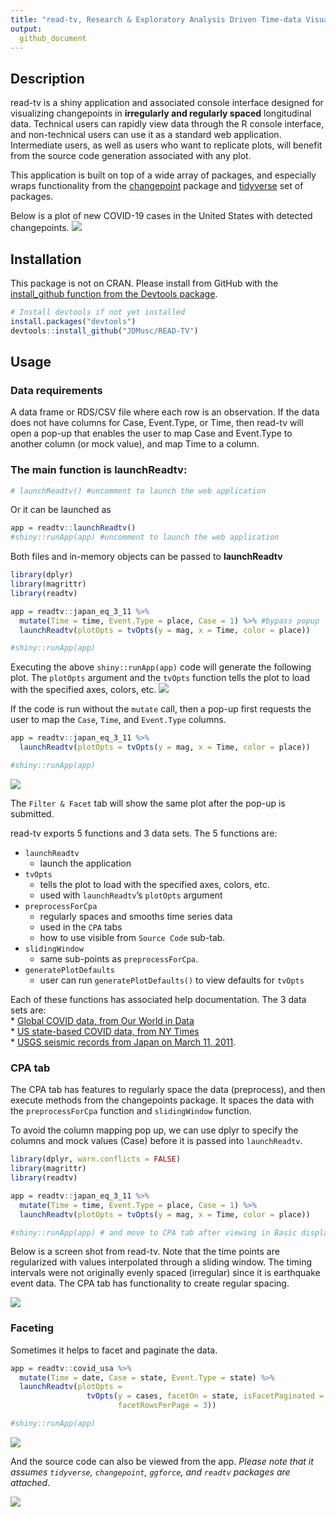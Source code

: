 ```yaml
---
title: "read-tv, Research & Exploratory Analysis Driven Time-data Visualization. Version 0.1"
output: 
  github_document
---
```


## Description

read-tv is a shiny application and associated console interface designed for visualizing changepoints in __irregularly and regularly spaced__ longitudinal data. Technical users can rapidly view data through the R console interface, and non-technical users can use it as a standard web application. Intermediate users, as well as users who want to replicate plots, will benefit from the source code generation associated with any plot.

This application is built on top of a wide array of packages, and especially wraps functionality from the [changepoint](https://cran.r-project.org/web/packages/changepoint/index.html) package and [tidyverse](https://github.com/tidyverse) set of packages.

Below is a plot of new COVID-19 cases in the United States with detected changepoints.
<img src="tools/readme/covid_global_us.png">


## Installation
This package is not on CRAN. Please install from GitHub with the [install_github function from the Devtools package](https://www.rdocumentation.org/packages/devtools/versions/2.3.2).

```r
# Install devtools if not yet installed
install.packages("devtools")
devtools::install_github("JDMusc/READ-TV")
```


## Usage

### Data requirements

A data frame or RDS/CSV file where each row is an observation. If the data does not have columns for Case, Event.Type, or Time, then read-tv will open a pop-up that enables the user to map Case and Event.Type to another column (or mock value), and map Time to a column.

### The main function is **launchReadtv**:

```r
# launchReadtv() #uncomment to launch the web application
```

Or it can be launched as 
```r
app = readtv::launchReadtv()
#shiny::runApp(app) #uncomment to launch the web application
```

Both files and in-memory objects can be passed to **launchReadtv**
```r
library(dplyr)
library(magrittr)
library(readtv)

app = readtv::japan_eq_3_11 %>% 
  mutate(Time = time, Event.Type = place, Case = 1) %>% #bypass popup
  launchReadtv(plotOpts = tvOpts(y = mag, x = Time, color = place))

#shiny::runApp(app)
```

Executing the above ```shiny::runApp(app)``` code will generate the following plot. The ```plotOpts``` argument and the ```tvOpts``` function tells the plot to load with the specified axes, colors, etc. 
<img src="tools/readme/japan_eq_3_11.png">


If the code is run without the ```mutate``` call, then a pop-up first requests the user to map the ```Case```, ```Time```, and ```Event.Type``` columns.

```r
app = readtv::japan_eq_3_11 %>% 
  launchReadtv(plotOpts = tvOpts(y = mag, x = Time, color = place))

#shiny::runApp(app)
```

<img src="tools/readme/japan_eq_popup.png">

The ```Filter & Facet``` tab will show the same plot after the pop-up is submitted.

read-tv exports 5 functions and 3 data sets. The 5 functions are:   

* ```launchReadtv``` 
    + launch the application  
* ```tvOpts``` 
    + tells the plot to load with the specified axes, colors, etc.  
    + used with ```launchReadtv```'s ```plotOpts``` argument
* ```preprocessForCpa```  
    + regularly spaces and smooths time series data
    + used in the ```CPA``` tabs
    + how to use visible from ```Source Code``` sub-tab.
* ```slidingWindow```  
    + same sub-points as ```preprocessForCpa```.  
* ```generatePlotDefaults``` 
    + user can run ```generatePlotDefaults()``` to view defaults for ```tvOpts```

Each of these functions has associated help documentation. The 3 data sets are:  
* [Global COVID data, from Our World in  Data](https://ourworldindata.org/coronavirus-source-data)  
* [US state-based COVID data, from NY Times](https://raw.githubusercontent.com/nytimes/covid-19-data/master/us-states.csv)  
* [USGS seismic records from Japan on March 11, 2011](https://earthquake.usgs.gov/earthquakes/map).


### CPA tab

The CPA tab has features to regularly space the data (preprocess), and then execute methods from the changepoints package. It spaces the data with the ```preprocessForCpa``` function and ```slidingWindow``` function.

To avoid the column mapping pop up, we can use dplyr to specify the columns and mock values (Case) before it is passed into ```launchReadtv```.

```r
library(dplyr, warn.conflicts = FALSE)
library(magrittr)
library(readtv)

app = readtv::japan_eq_3_11 %>% 
  mutate(Time = time, Event.Type = place, Case = 1) %>% 
  launchReadtv(plotOpts = tvOpts(y = mag, x = Time, color = place))

#shiny::runApp(app) # and move to CPA tab after viewing in Basic display tab
```

Below is a screen shot from read-tv. Note that the time points are regularized with values interpolated through a sliding window. The timing intervals were not originally evenly spaced (irregular) since it is earthquake event data. The CPA tab has functionality to create regular spacing.

<img src="tools/readme/japan_eq_3_11_cpa.png">



### Faceting

Sometimes it helps to facet and paginate the data.
```r
app = readtv::covid_usa %>% 
  mutate(Time = date, Case = state, Event.Type = state) %>% 
  launchReadtv(plotOpts = 
                 tvOpts(y = cases, facetOn = state, isFacetPaginated = TRUE,
                        facetRowsPerPage = 3))

#shiny::runApp(app)
```

<img src="tools/readme/covid_states_facet.png">

And the source code can also be viewed from the app. _Please note that it assumes ```tidyverse```, ```changepoint```, ```ggforce```, and ```readtv``` packages are attached_.

<img src="tools/readme/covid_states_facet_src.png">
